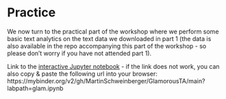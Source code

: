 # Practice

We now turn to the practical part of the workshop where we perform some basic text analytics on the text data we downloaded in part 1 (the data is also available in the repo accompanying this part of the workshop - so please don't worry if you have not attended part 1).

Link to the [interactive Jupyter notebook](https://mybinder.org/v2/gh/MartinSchweinberger/GlamorousTA/main?labpath=glam.ipynb) - if the link does not work, you can also copy & paste the following url into your browser: https://mybinder.org/v2/gh/MartinSchweinberger/GlamorousTA/main?labpath=glam.ipynb